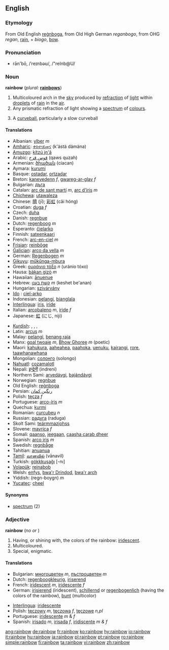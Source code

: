 {{wikipedia}}
==English==

===Etymology===
From Old English [[regnboga|reġnboga]], from Old High German ''reganbogo'', from OHG ''regan'', [[rain]], + ''biogo'', [[bow]].

===Pronunciation===
*rān'bō, /ˈreɪnbəʊ/, /"reInb@U/

===Noun===
'''rainbow'''  (''plural:'' '''[[rainbows]]''')
# Multicoloured arch in the [[sky]] produced by [[refraction]] of [[light]] within [[droplet]]s of [[rain]] in the [[air]].
# Any prismatic refraction of light showing a [[spectrum]] of [[colour]]s.
# {{baseball}} A [[curveball]], particularly a slow curveball

====Translations====

{{top}}
*Albanian: [[ylber]] ''m''
*[[Amharic]]: [[ቀስተ፡ደመና]] (k'ästä dämäna)
*[[Amuzgo]]: [[kítzú jn'â]]
*Arabic: [[قوس قزح]] (qaws quzah)
*Armenian: [[ծիածան]] (ciacan)
*Aymara: [[kurumi]]
*Basque: [[ostadar]], [[ortzadar]]
*Breton: [[kanevedenn]] ''f'', [[gwareg-ar-glav]] ''f''
*Bulgarian: [[дъга]]
*Catalan: [[arc de sant martí]] ''m'', [[arc d'iris]] ''m''
*[[Chichewa]]: [[utawaleza]]
*Chinese: [[隮]] (jī); [[彩虹]] (cǎi hóng)
*Croatian: [[duga]] ''f''
*Czech: [[duha]]
*Danish: [[regnbue]]
*Dutch: [[regenboog]] ''m''
*Esperanto: [[ĉielarko]]
*Finnish: [[sateenkaari]]
*French: [[arc-en-ciel]] ''m''
*[[Frisian]]: [[reinbôge]]
*[[Galician]]: [[arco da vella]] ''m''
*German: [[Regenbogen]] ''m''
*[[Gikuyu]]: [[műkűnga-mbura]]
*Greek: [[ουράνιο τόξο]] ''n'' (uránio tóxo)
*Hausa: [[bàkan gizò]] ''m''
*Hawaiian: [[ānuenue]]
*Hebrew: [[קשת בענן]] ''m'' (keshet be'anan)
*Hungarian: [[szivárvány]]
*[[Ido]] : [[ciel-arko]]
*Indonesian: [[pelangi]], [[bianglala]]
*[[Interlingua]]: [[iris]], [[iride]]
*Italian: [[arcobaleno]] ''m'', [[iride]] ''f''
*Japanese: [[虹]] (にじ, niji)
{{mid}}
*[[Kurdish]]: {{trad|ku|keskesor}} {{f}}, {{trad|ku|keskûala}} {{f}}, {{trad|ku|qozeqer}} {{f}}, {{trad|ku|bûka baranê}} {{f}}
*Latin: [[arcus]] ''m''
*Malay: [[pelangi]], [[benang raja]]
*Manx: [[goal twoaie]] ''m'', [[Bhow Ghoree]] ''m'' (poetic)
*Maori: [[kahukura]], [[aaheahea]], [[paahoka]], [[uenuku]], [[kairangi]], [[rore]], [[taawhanawhana]]
*Mongolian: [[солонго]] (solongo)
*[[Nahuatl]]: [[cozamalotl]]
*Nepali: [[इन्द्रेनी]] (indreni)
*Northern Sami: [[arvedávgi]], [[bajándávgi]]
*Norwegian: [[regnbue]]
*Old English: [[regnboga|reġnboga]]
*Persian: [[رنگین کمان]] 
*Polish: [[tęcza]] ''f''
*Portuguese: [[arco-íris]] ''m''
*Quechua: [[kurmi]]
*Romanian: [[curcubeu]] ''n''
*Russian: [[радуга]] (raduga)
*Skolt Sami: [[teärmmazjohss]]
*Slovene: [[mavrica]] ''f''
*Somali: [[qaanso]], [[jeegaan]], [[caasha carab dheer]]
*Spanish: [[arco iris]] ''m''
*Swedish: [[regnbåge]]
*Tahitian: [[anuanua]]
*[[Tamil]]: [[வானவில்]] (vānavil)
*Turkish: [[gökkkuşağı]] [-nı]
*[[Volapük]]: [[reinabob]]
*Welsh: [[enfys]], [[bwa'r Drindod]], [[bwa'r arch]]
*Yiddish: (regn-boygn) ''m''
*[[Yucatec]]: [[cheel]]
{{bottom}}

====Synonyms====
*[[spectrum]] (2)

===Adjective===
'''rainbow'''  (''no'' {{compar}} ''or'' {{superl}})

# Having, or shining with, the colors of the rainbow: [[iridescent]].
# Multicoloured.
# Special, enigmatic.

====Translations====

{{top}}
*Bulgarian: [[многоцветен]] ''m'', [[пъстроцветен]] ''m''
*Dutch: [[regenboogkleurig]], [[iriserend]]
*French: [[iridescent]] ''m'', [[iridescente]] ''f''
*German: [[irisierend]] (iridescent), [[schillernd]] or [[regenbogenlich]] (having the colors of the rainbow), [[bunt]] (multicolor)
{{mid}}
*[[Interlingua]]: [[iridescente]]
*Polish: [[tęczowy]] ''m'', [[tęczowa]] ''f'', [[tęczowe]] ''n,pl''
*Portuguese: [[iridescente]] ''m'' & ''f''
*Spanish: [[irisado]] ''m'', [[irisada]] ''f'', [[iridiscente]] ''m & f''
{{bottom}}

[[ang:rainbow]]
[[de:rainbow]]
[[fr:rainbow]]
[[ko:rainbow]]
[[hy:rainbow]]
[[io:rainbow]]
[[it:rainbow]]
[[hu:rainbow]]
[[ja:rainbow]]
[[pl:rainbow]]
[[pt:rainbow]]
[[ro:rainbow]]
[[simple:rainbow]]
[[fi:rainbow]]
[[ta:rainbow]]
[[vi:rainbow]]
[[zh:rainbow]]